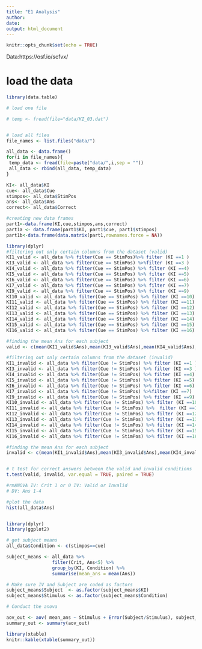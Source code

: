```yaml
---
title: "E1 Analysis"
author: 
date: 
output: html_document
---
```


```r
knitr::opts_chunk$set(echo = TRUE)
```

Data:https://osf.io/scfvx/

# load the data

```r
library(data.table)

# load one file

# temp <- fread(file="data/KI_03.dat")


# load all files
file_names <- list.files("data/")

all_data <- data.frame()
for(i in file_names){
 temp_data <- fread(file=paste("data/",i,sep = ""))
 all_data <- rbind(all_data, temp_data)
}
```

```r
KI<- all_data$KI
cue<- all_data$Cue
stimpos<- all_data$StimPos
ans<- all_data$Ans
correct<- all_data$Correct

#creating new data frames
part1<-data.frame(KI,cue,stimpos,ans,correct)
part1a <- data.frame(part1$KI, part1$cue, part1$stimpos)
part1b<-data.frame(data.matrix(part1,rownames.force = NA))

library(dplyr)
#filtering out only certain columns from the dataset (valid)
KI1_valid <- all_data %>% filter(Cue == StimPos)%>% filter (KI ==1 )
KI3_valid <- all_data %>% filter(Cue == StimPos) %>%filter (KI ==3 )
KI4_valid <- all_data %>% filter(Cue == StimPos) %>% filter (KI ==4)
KI5_valid <- all_data %>% filter(Cue == StimPos) %>% filter (KI ==5)
KI6_valid <- all_data %>% filter(Cue == StimPos) %>% filter (KI ==6)
KI7_valid <- all_data %>% filter(Cue == StimPos) %>% filter (KI ==7)
KI9_valid <- all_data %>% filter(Cue == StimPos) %>% filter (KI ==9)
KI10_valid <- all_data %>% filter(Cue == StimPos) %>% filter (KI ==10)
KI11_valid <- all_data %>% filter(Cue == StimPos) %>% filter (KI ==11)
KI12_valid <- all_data %>% filter(Cue == StimPos) %>% filter (KI ==12)
KI13_valid <- all_data %>% filter(Cue == StimPos) %>% filter (KI ==13)
KI14_valid <- all_data %>% filter(Cue == StimPos) %>% filter (KI ==14)
KI15_valid <- all_data %>% filter(Cue == StimPos) %>% filter (KI ==15)
KI16_valid <- all_data %>% filter(Cue == StimPos) %>% filter (KI ==16)

#finding the mean Ans for each subject 
valid <- c(mean(KI1_valid$Ans),mean(KI3_valid$Ans),mean(KI4_valid$Ans),mean(KI5_valid$Ans),mean(KI6_valid$Ans),mean(KI7_valid$Ans),mean(KI9_valid$Ans),mean(KI10_valid$Ans),mean(KI11_valid$Ans),mean(KI12_valid$Ans),mean(KI13_valid$Ans),mean(KI14_valid$Ans),mean(KI15_valid$Ans),mean(KI16_valid$Ans))

#filtering out only certain columns from the dataset (invalid)
KI1_invalid <- all_data %>% filter(Cue != StimPos) %>% filter (KI ==1 )
KI3_invalid <- all_data %>% filter(Cue != StimPos) %>% filter (KI ==3 )
KI4_invalid <- all_data %>% filter(Cue != StimPos) %>% filter (KI ==4)
KI5_invalid <- all_data %>% filter(Cue != StimPos) %>% filter (KI ==5)
KI6_invalid <- all_data %>% filter(Cue != StimPos) %>% filter (KI ==6)
KI7_invalid <- all_data %>% filter(Cue != StimPos) %>%filter (KI ==7)
KI9_invalid <- all_data %>% filter(Cue != StimPos) %>% filter (KI ==9)
KI10_invalid <- all_data %>% filter(Cue != StimPos) %>% filter (KI ==10)
KI11_invalid <- all_data %>% filter(Cue != StimPos) %>%  filter (KI ==11)
KI12_invalid <- all_data %>% filter(Cue != StimPos) %>% filter (KI ==12)
KI13_invalid <- all_data %>% filter(Cue != StimPos) %>% filter (KI ==13)
KI14_invalid <- all_data %>% filter(Cue != StimPos) %>% filter (KI ==14)
KI15_invalid <- all_data %>% filter(Cue != StimPos) %>% filter (KI ==15)
KI16_invalid <- all_data %>% filter(Cue != StimPos) %>% filter (KI ==16)

#finding the mean Ans for each subject 
invalid <- c(mean(KI1_invalid$Ans),mean(KI3_invalid$Ans),mean(KI4_invalid$Ans),mean(KI5_invalid$Ans),mean(KI6_invalid$Ans),mean(KI7_invalid$Ans),mean(KI9_invalid$Ans),mean(KI10_invalid$Ans),mean(KI11_invalid$Ans),mean(KI12_invalid$Ans),mean(KI13_invalid$Ans),mean(KI14_invalid$Ans),mean(KI15_invalid$Ans),mean(KI16_invalid$Ans))


# t test for correct answers between the valid and invalid conditions
t.test(valid, invalid, var.equal = TRUE, paired = TRUE)

```


```r
#rmANOVA IV: Crit 1 or 0 IV: Valid or Invalid 
# DV: Ans 1-4 

#plot the data 
hist(all_data$Ans)


library(dplyr)
library(ggplot2)
```


```r
# get subject means
all_data$Condition <- c(stimpos==cue)

subject_means <- all_data %>%
                 filter(Crit, Ans<5) %>%
                 group_by(KI, Condition) %>%
                 summarise(mean_ans = mean(Ans))

# Make sure IV and Subject are coded as factors
subject_means$Subject  <- as.factor(subject_means$KI)
subject_means$Stimulus <- as.factor(subject_means$Condition)

# Conduct the anova

aov_out <- aov( mean_ans ~ Stimulus + Error(Subject/Stimulus), subject_means)
summary_out <- summary(aov_out)

library(xtable)
knitr::kable(xtable(summary_out))
```










